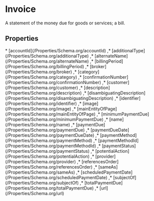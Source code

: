 
# Invoice

A statement of the money due for goods or services; a bill.

## Properties

<Grid>
* [accountId](/Properties/Schema.org/accountId)
,* [additionalType](/Properties/Schema.org/additionalType)
,* [alternateName](/Properties/Schema.org/alternateName)
,* [billingPeriod](/Properties/Schema.org/billingPeriod)
,* [broker](/Properties/Schema.org/broker)
,* [category](/Properties/Schema.org/category)
,* [confirmationNumber](/Properties/Schema.org/confirmationNumber)
,* [customer](/Properties/Schema.org/customer)
,* [description](/Properties/Schema.org/description)
,* [disambiguatingDescription](/Properties/Schema.org/disambiguatingDescription)
,* [identifier](/Properties/Schema.org/identifier)
,* [image](/Properties/Schema.org/image)
,* [mainEntityOfPage](/Properties/Schema.org/mainEntityOfPage)
,* [minimumPaymentDue](/Properties/Schema.org/minimumPaymentDue)
,* [name](/Properties/Schema.org/name)
,* [paymentDue](/Properties/Schema.org/paymentDue)
,* [paymentDueDate](/Properties/Schema.org/paymentDueDate)
,* [paymentMethod](/Properties/Schema.org/paymentMethod)
,* [paymentMethodId](/Properties/Schema.org/paymentMethodId)
,* [paymentStatus](/Properties/Schema.org/paymentStatus)
,* [potentialAction](/Properties/Schema.org/potentialAction)
,* [provider](/Properties/Schema.org/provider)
,* [referencesOrder](/Properties/Schema.org/referencesOrder)
,* [sameAs](/Properties/Schema.org/sameAs)
,* [scheduledPaymentDate](/Properties/Schema.org/scheduledPaymentDate)
,* [subjectOf](/Properties/Schema.org/subjectOf)
,* [totalPaymentDue](/Properties/Schema.org/totalPaymentDue)
,* [url](/Properties/Schema.org/url)

</Grid>

